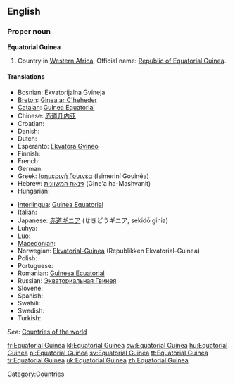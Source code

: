 ==English==

===Proper noun===
'''Equatorial Guinea'''
{{wikipedia}}

# Country in [[Western Africa]]. Official name: [[Republic of Equatorial Guinea]].

====Translations====
{{trans-top|country in Western Africa}}
* Bosnian: Ekvatorijalna Gvineja {{f}}
* [[Breton]]: [[Ginea ar C'heheder]]
* [[Catalan]]: [[Guinea Equatorial]] {{f}}
* Chinese: [[赤道几内亚]]
* Croatian: {{t-|hr|Ekvatorska Gvineja|f}}
* Danish: {{t-|da|Ækvatorialguinea}}
* Dutch: {{t+|nl|Equatoriaal-Guinea}}
* Esperanto: [[Ekvatora Gvineo]]
* Finnish: {{t+|fi|Päiväntasaajan Guinea}}
* French: {{t+|fr|Guinée équatoriale|f}}
* German: {{t+|de|Äquatorialguinea}}
* Greek: [[Ισημερινή Γουινέα]] (Isimeriní Gouinéa) {{f}}
* Hebrew: [[גינאת המשוונית]] (Gine'a ha-Mashvanit)
* Hungarian: {{t|hu|Egyenlítői Guinea}}
{{trans-mid}}
* [[Interlingua]]: [[Guinea Equatorial]]
* Italian: {{t-|it|Guinea Equatoriale}}
* Japanese: [[赤道ギニア]] (せきどうギニア, sekidō ginia)
* Luhya: {{tø|luy|Ginikweta}}
* [[Luo]]: {{tø|luo|Ginikweta}}
* [[Macedonian]]: {{t|mk|Екваторијална Гвинеја|f|tr=Ekvatorijálna Gvinéja|sc=Cyrl|xs=Macedonian}}
* Norwegian: [[Ekvatorial-Guinea]] (Republikken Ekvatorial-Guinea)
* Polish: {{t+|pl|Gwinea Równikowa}}
* Portuguese: {{t+|pt|Guiné Equatorial}}
* Romanian: [[Guineea Ecuatorial]] {{f}}
* Russian: [[Экваториальная Гвинея]]
* Slovene: {{t+|sl|Ekvatorialna Gvineja|f}}
* Spanish: {{t+|es|Guinea Ecuatorial}}
* Swahili: {{t|sw|Ginekweta}}
* Swedish: {{t+|sv|Ekvatorialguinea}}
* Turkish: {{t+|tr|Ekvator Ginesi}}
{{trans-bottom}}

''See'': [[Appendix:Countries of the world|Countries of the world]]

[[Category:Countries]]

[[fr:Equatorial Guinea]]
[[kl:Equatorial Guinea]]
[[sw:Equatorial Guinea]]
[[hu:Equatorial Guinea]]
[[pl:Equatorial Guinea]]
[[sv:Equatorial Guinea]]
[[tt:Equatorial Guinea]]
[[tr:Equatorial Guinea]]
[[uk:Equatorial Guinea]]
[[zh:Equatorial Guinea]]